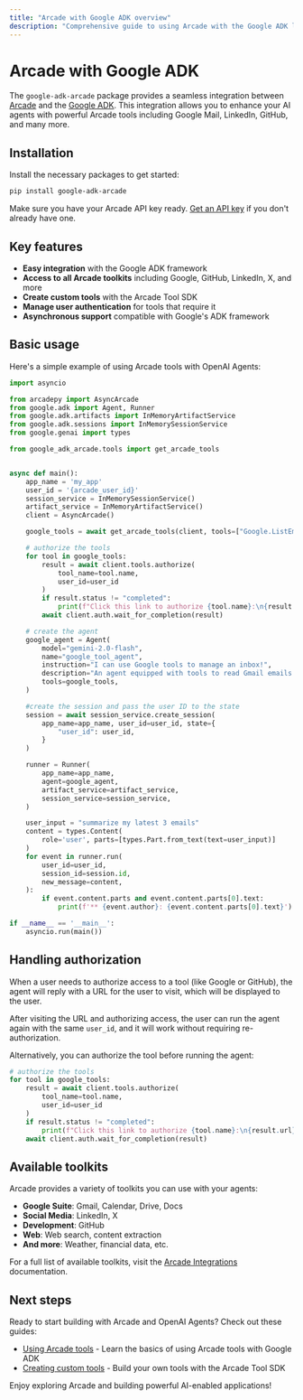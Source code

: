 ```yaml
---
title: "Arcade with Google ADK overview"
description: "Comprehensive guide to using Arcade with the Google ADK library"
---
```


# Arcade with Google ADK

The `google-adk-arcade` package provides a seamless integration between
[Arcade](https://arcade.dev) and the [Google ADK](https://github.com/google/adk-python/). This integration allows you to enhance your AI agents with powerful Arcade tools including Google Mail, LinkedIn, GitHub, and many more.

## Installation

Install the necessary packages to get started:

```bash
pip install google-adk-arcade
```

Make sure you have your Arcade API key ready. [Get an API key](/home/api-keys) if you don't already have one.

## Key features

- **Easy integration** with the Google ADK framework
- **Access to all Arcade toolkits** including Google, GitHub, LinkedIn, X, and more
- **Create custom tools** with the Arcade Tool SDK
- **Manage user authentication** for tools that require it
- **Asynchronous support** compatible with Google's ADK framework

## Basic usage

Here's a simple example of using Arcade tools with OpenAI Agents:

```python
import asyncio

from arcadepy import AsyncArcade
from google.adk import Agent, Runner
from google.adk.artifacts import InMemoryArtifactService
from google.adk.sessions import InMemorySessionService
from google.genai import types

from google_adk_arcade.tools import get_arcade_tools


async def main():
    app_name = 'my_app'
    user_id = '{arcade_user_id}'
    session_service = InMemorySessionService()
    artifact_service = InMemoryArtifactService()
    client = AsyncArcade()

    google_tools = await get_arcade_tools(client, tools=["Google.ListEmails"])

    # authorize the tools
    for tool in google_tools:
        result = await client.tools.authorize(
            tool_name=tool.name,
            user_id=user_id
        )
        if result.status != "completed":
            print(f"Click this link to authorize {tool.name}:\n{result.url}")
        await client.auth.wait_for_completion(result)

    # create the agent
    google_agent = Agent(
        model="gemini-2.0-flash",
        name="google_tool_agent",
        instruction="I can use Google tools to manage an inbox!",
        description="An agent equipped with tools to read Gmail emails."
        tools=google_tools,
    )

    #create the session and pass the user ID to the state
    session = await session_service.create_session(
        app_name=app_name, user_id=user_id, state={
            "user_id": user_id,
        }
    )

    runner = Runner(
        app_name=app_name,
        agent=google_agent,
        artifact_service=artifact_service,
        session_service=session_service,
    )

    user_input = "summarize my latest 3 emails"
    content = types.Content(
        role='user', parts=[types.Part.from_text(text=user_input)]
    )
    for event in runner.run(
        user_id=user_id,
        session_id=session.id,
        new_message=content,
    ):
        if event.content.parts and event.content.parts[0].text:
            print(f'** {event.author}: {event.content.parts[0].text}')

if __name__ == '__main__':
    asyncio.run(main())
```

## Handling authorization

When a user needs to authorize access to a tool (like Google or GitHub),
the agent will reply with a URL for the user to visit, which will be displayed
to the user.

After visiting the URL and authorizing access, the user can run the agent again
with the same `user_id`, and it will work without requiring re-authorization.

Alternatively, you can authorize the tool before running the agent:

```python
# authorize the tools
for tool in google_tools:
    result = await client.tools.authorize(
        tool_name=tool.name,
        user_id=user_id
    )
    if result.status != "completed":
        print(f"Click this link to authorize {tool.name}:\n{result.url}")
    await client.auth.wait_for_completion(result)
```


## Available toolkits

Arcade provides a variety of toolkits you can use with your agents:

- **Google Suite**: Gmail, Calendar, Drive, Docs
- **Social Media**: LinkedIn, X
- **Development**: GitHub
- **Web**: Web search, content extraction
- **And more**: Weather, financial data, etc.

For a full list of available toolkits, visit the [Arcade Integrations](/toolkits) documentation.

## Next steps

Ready to start building with Arcade and OpenAI Agents? Check out these guides:

- [Using Arcade tools](/home/google-adk/use-arcade-tools) - Learn the basics of using Arcade tools with Google ADK
- [Creating custom tools](/home/build-tools/create-a-toolkit) - Build your own tools with the Arcade Tool SDK

Enjoy exploring Arcade and building powerful AI-enabled applications!
